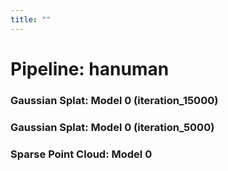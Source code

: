 ```yaml
---
title: ""
---
```


# Pipeline: hanuman


<div class="splat-block">
<h3>Gaussian Splat: Model 0 (iteration_15000)</h3>
<div class="splat-wrapper">
<canvas id="splat_viewer_hanuman_0_iteration_15000" class="splat-canvas"></canvas>
</div>
</div>


<div class="splat-block">
<h3>Gaussian Splat: Model 0 (iteration_5000)</h3>
<div class="splat-wrapper">
<canvas id="splat_viewer_hanuman_0_iteration_5000" class="splat-canvas"></canvas>
</div>
</div>



<script type="module">
import { loadSplatViewer } from "../js/splat_viewer.js";

loadSplatViewer("splat_viewer_hanuman_0_iteration_15000", "../data/hanuman/0-iteration_15000-gsplat-point_cloud.splat");
loadSplatViewer("splat_viewer_hanuman_0_iteration_5000", "../data/hanuman/0-iteration_5000-gsplat-point_cloud.splat");
</script>


<div class="viewer-block">
<h3>Sparse Point Cloud: Model 0</h3>
<div id="ply_viewer_hanuman_0" class="threejs-container"></div>
</div>



<script type="module">
import { loadPLYViewer } from "../js/ply_viewer.js";

loadPLYViewer("ply_viewer_hanuman_0", "../data/hanuman/0-colmap-points3D.ply");
</script>